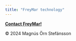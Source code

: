 ```yaml
---
title: "FreyMar technology"
---
```



 <!-- Footer: -->
<html lang="en">
<head>
    <meta charset="UTF-8">
    <meta name="viewport" content="width=device-width, initial-scale=1.0">
    <link rel="stylesheet" href="Styles-FrMr.css">
    <title>My Website</title>
</head>
<body>
    <!-- Your website content goes here -->
    <footer>
          <p><a href="mailto:mostinn@gmail.com"><b>Contact FreyMar!</b></a></p>
          <p>© 2024 Magnús Örn Stefánsson</p> 
    </footer>
</body>
</html>